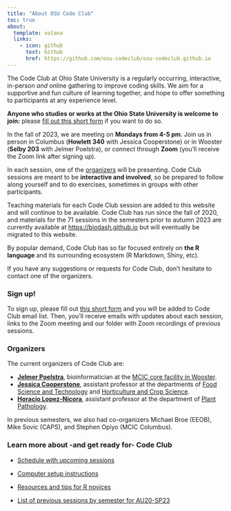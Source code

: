 ```yaml
---
title: "About OSU Code Club"
toc: true
about:
  template: solana
  links:
    - icon: github
      text: Github
      href: https://github.com/osu-codeclub/osu-codeclub.github.io
---
```


The Code Club at Ohio State University is a regularly occurring, interactive,
in-person _and_ online gathering to improve coding skills.
We aim for a supportive and fun culture of learning together,
and hope to offer something to participants at any experience level.

**Anyone who studies or works at the Ohio State University is welcome to join:**
please [fill out this short form](https://forms.gle/eYkMvmJShrcANUrt5)
if you want to do so.

In the fall of 2023, we are meeting on **Mondays from 4-5 pm**.
Join us in person in Columbus (**Howlett 340** with Jessica Cooperstone)
or in Wooster (**Selby 203** with Jelmer Poelstra),
or connect through **Zoom**
(you'll receive the Zoom link after signing up).

In each session, one of the [organizers](#organizers) will be presenting.
Code Club sessions are meant to be **interactive and involved**,
so be prepared to follow along yourself and to do exercises,
sometimes in groups with other participants.

Teaching materials for each Code Club session are added to this website and will
continue to be available.
Code Club has run since the fall of 2020,
and materials for the 71 sessions in the semesters prior to autumn 2023 are
currently available at <https://biodash.github.io> but will eventually be migrated
to this website.

By popular demand,
Code Club has so far focused entirely on **the R language** and its surrounding
ecosystem (R Markdown, Shiny, etc).

If you have any suggestions or requests for Code Club,
don't hesitate to contact one of the organizers.

### Sign up!

To sign up, please fill out [this short form](https://forms.gle/eYkMvmJShrcANUrt5)
and you will be added to Code Club email list.
Then, you'll receive emails with updates about each session,
links to the Zoom meeting and our folder with Zoom recordings of previous sessions. 

### Organizers

The current organizers of Code Club are:

- [**Jelmer Poelstra**](https://mcic.osu.edu/about-us-and-contacts),
  bioinformatician at the [MCIC core facility in Wooster](https://mcic.osu.edu/).
- [**Jessica Cooperstone**](https://fst.osu.edu/our-people/dr-jessica-cooperstone),
  assistant professor at the departments of
  [Food Science and Technology](https://fst.osu.edu) and
  [Horticulture and Crop Science](https://fst.osu.edu).
- [**Horacio Lopez-Nicora**](https://plantpath.osu.edu/our-people/horacio-lopez-nicora),
  assistant professor at the department of [Plant Pathology](https://plantpath.osu.edu).

In previous semesters, we also had co-organizers Michael Broe (EEOB),
Mike Sovic (CAPS), and Stephen Opiyo (MCIC Columbus).

### Learn more about -and get ready for- Code Club

- [Schedule with upcoming sessions](./pages/schedule.qmd)

- [Computer setup instructions](./pages/setup.qmd)

- [Resources and tips for R novices](./pages/r_resources.qmd)

- [List of previous sessions by semester for AU20-SP23](./pages/previous.qmd)
